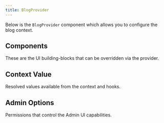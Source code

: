 ```yaml
---
title: BlogProvider
---
```


Below is the `BlogProvider` component which allows you to configure the blog context.

<AutoTypeTable path="../src/lib/better-blog/context/better-blog-context.tsx" name="BlogProviderProps" />

## Components

These are the UI building-blocks that can be overridden via the provider.

<AutoTypeTable path="../src/lib/better-blog/context/better-blog-context.tsx" name="BlogUIComponents" />

## Context Value

Resolved values available from the context and hooks.

<AutoTypeTable path="../src/lib/better-blog/context/better-blog-context.tsx" name="BlogContextType" />

## Admin Options

Permissions that control the Admin UI capabilities.

<AutoTypeTable path="../src/lib/better-blog/context/better-blog-context.tsx" name="AdminPermissions" />